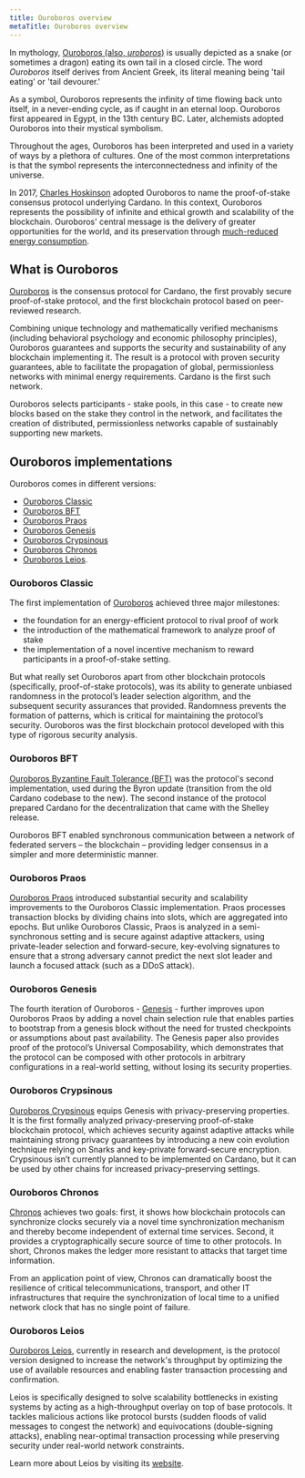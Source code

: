 ```yaml
---
title: Ouroboros overview
metaTitle: Ouroboros overview
---
```


In mythology, [Ouroboros (also, *uroboros*)](https://en.wikipedia.org/wiki/Ouroboros) is usually depicted as a snake (or sometimes a dragon) eating its own tail in a closed circle. The word *Ouroboros* itself derives from Ancient Greek, its literal meaning being 'tail eating' or 'tail devourer.' 

As a symbol, Ouroboros represents the infinity of time flowing back unto itself, in a never-ending cycle, as if caught in an eternal loop. Ouroboros first appeared in Egypt, in the 13th century BC. Later, alchemists adopted Ouroboros into their mystical symbolism.

Throughout the ages, Ouroboros has been interpreted and used in a variety of ways by a plethora of cultures. One of the most common interpretations is that the symbol represents the interconnectedness and infinity of the universe.

In 2017, [Charles Hoskinson](https://en.wikipedia.org/wiki/Charles_Hoskinson) adopted Ouroboros to name the proof-of-stake consensus protocol underlying Cardano. In this context, Ouroboros represents the possibility of infinite and ethical growth and scalability of the blockchain. Ouroboros' central message is the delivery of greater opportunities for the world, and its preservation through [much-reduced energy consumption](https://iohk.io/en/blog/posts/2021/08/17/why-they-re-calling-cardano-the-green-blockchain/).

## What is Ouroboros

[Ouroboros](https://eprint.iacr.org/2016/889.pdf) is the consensus protocol for Cardano, the first provably secure proof-of-stake protocol, and the first blockchain protocol based on peer-reviewed research. 

Combining unique technology and mathematically verified mechanisms (including behavioral psychology and economic philosophy principles), Ouroboros guarantees and supports the security and sustainability of any blockchain implementing it. The result is a protocol with proven security guarantees, able to facilitate the propagation of global, permissionless networks with minimal energy requirements. Cardano is the first such network.

Ouroboros selects participants - stake pools, in this case - to create new blocks based on the stake they control in the network, and facilitates the creation of distributed, permissionless networks capable of sustainably supporting new markets.

## Ouroboros implementations

Ouroboros comes in different versions:

-   [Ouroboros Classic](https://iohk.io/en/research/library/papers/ouroborosa-provably-secure-proof-of-stake-blockchain-protocol/)
-   [Ouroboros BFT](https://iohk.io/en/research/library/papers/ouroboros-bfta-simple-byzantine-fault-tolerant-consensus-protocol/)
-   [Ouroboros Praos](https://iohk.io/en/research/library/papers/ouroboros-praosan-adaptively-securesemi-synchronous-proof-of-stake-protocol/)
-   [Ouroboros Genesis](https://iohk.io/en/research/library/papers/ouroboros-genesiscomposable-proof-of-stake-blockchains-with-dynamic-availability/)
-   [Ouroboros Crypsinous](https://iohk.io/en/research/library/papers/ouroboros-crypsinousprivacy-preserving-proof-of-stake/)
-   [Ouroboros Chronos](https://iohk.io/en/research/library/papers/ouroboros-chronospermissionless-clock-synchronization-via-proof-of-stake/)
-   [Ouroboros Leios](https://iohk.io/en/research/library/papers/high-throughput-permissionless-blockchain-consensus-under-realistic-network-assumptions/).

### Ouroboros Classic

The first implementation of [Ouroboros](https://iohk.io/en/research/library/papers/ouroborosa-provably-secure-proof-of-stake-blockchain-protocol/) achieved three major milestones:

- the foundation for an energy-efficient protocol to rival proof of work
- the introduction of the mathematical framework to analyze proof of stake
- the implementation of a novel incentive mechanism to reward participants in a proof-of-stake setting.

But what really set Ouroboros apart from other blockchain protocols (specifically, proof-of-stake protocols), was its ability to generate unbiased randomness in the protocol’s leader selection algorithm, and the subsequent security assurances that provided. Randomness prevents the formation of patterns, which is critical for maintaining the protocol’s security. Ouroboros was the first blockchain protocol developed with this type of rigorous security analysis.

### Ouroboros BFT

[Ouroboros Byzantine Fault Tolerance (BFT)](https://iohk.io/en/research/library/papers/ouroboros-bfta-simple-byzantine-fault-tolerant-consensus-protocol/) was the protocol's second implementation, used during the Byron update (transition from the old Cardano codebase to the new). The second instance of the protocol prepared Cardano for the decentralization that came with the Shelley release.

Ouroboros BFT enabled synchronous communication between a network of federated servers – the blockchain – providing ledger consensus in a simpler and more deterministic manner.

### Ouroboros Praos

[Ouroboros Praos](https://iohk.io/en/research/library/papers/ouroboros-praosan-adaptively-securesemi-synchronous-proof-of-stake-protocol/) introduced substantial security and scalability improvements to the Ouroboros Classic implementation. Praos processes transaction blocks by dividing chains into slots, which are aggregated into epochs. But unlike Ouroboros Classic, Praos is analyzed in a semi-synchronous setting and is secure against adaptive attackers, using private-leader selection and forward-secure, key-evolving signatures to ensure that a strong adversary cannot predict the next slot leader and launch a focused attack (such as a DDoS attack).

### Ouroboros Genesis

The fourth iteration of Ouroboros - [Genesis](https://iohk.io/en/research/library/papers/ouroboros-genesiscomposable-proof-of-stake-blockchains-with-dynamic-availability/) - further improves upon Ouroboros Praos by adding a novel chain selection rule that enables parties to bootstrap from a genesis block without the need for trusted checkpoints or assumptions about past availability. The Genesis paper also provides proof of the protocol’s Universal Composability, which demonstrates that the protocol can be composed with other protocols in arbitrary configurations in a real-world setting, without losing its security properties.

### Ouroboros Crypsinous

[Ouroboros Crypsinous](https://iohk.io/en/research/library/papers/ouroboros-crypsinousprivacy-preserving-proof-of-stake/) equips Genesis with privacy-preserving properties. It is the first formally analyzed privacy-preserving proof-of-stake blockchain protocol, which achieves security against adaptive attacks while maintaining strong privacy guarantees by introducing a new coin evolution technique relying on Snarks and key-private forward-secure encryption. Crypsinous isn’t currently planned to be implemented on Cardano, but it can be used by other chains for increased privacy-preserving settings.

### Ouroboros Chronos

[Chronos](https://iohk.io/en/research/library/papers/ouroboros-chronospermissionless-clock-synchronization-via-proof-of-stake/) achieves two goals: first, it shows how blockchain protocols can synchronize clocks securely via a novel time synchronization mechanism and thereby become independent of external time services. Second, it provides a cryptographically secure source of time to other protocols. In short, Chronos makes the ledger more resistant to attacks that target time information.

From an application point of view, Chronos can dramatically boost the resilience of critical telecommunications, transport, and other IT infrastructures that require the synchronization of local time to a unified network clock that has no single point of failure.

### Ouroboros Leios

[Ouroboros Leios](https://iohk.io/en/research/library/papers/high-throughput-blockchain-consensus-under-realistic-network-assumptions/), currently in research and development, is the protocol version designed to increase the network's throughput by optimizing the use of available resources and enabling faster transaction processing and confirmation.

Leios is specifically designed to solve scalability bottlenecks in existing systems by acting as a high-throughput overlay on top of base protocols. It tackles malicious actions like protocol bursts (sudden floods of valid messages to congest the network) and equivocations (double-signing attacks), enabling near-optimal transaction processing while preserving security under real-world network constraints.

Learn more about Leios by visiting its [website](https://leios.cardano-scaling.org/docs/overview).

